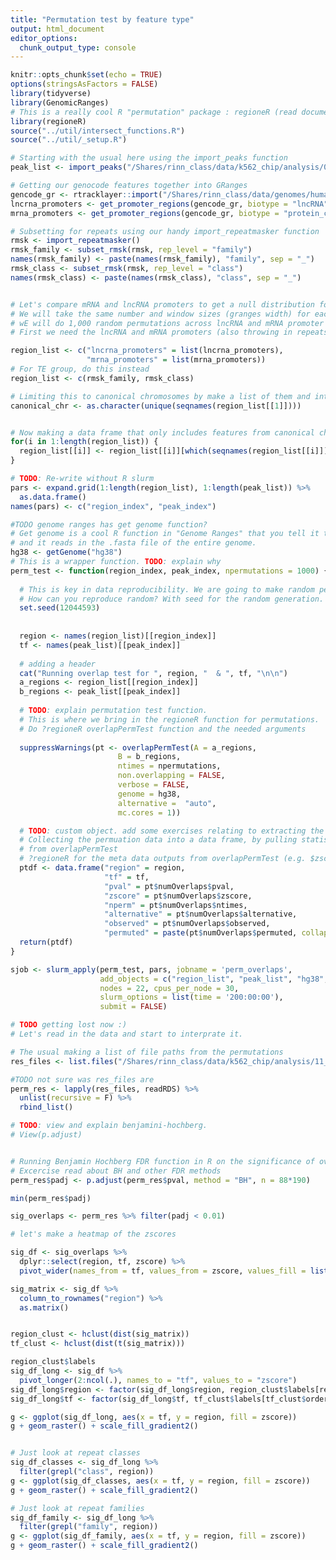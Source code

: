```yaml
---
title: "Permutation test by feature type"
output: html_document
editor_options: 
  chunk_output_type: console
---
```


```r
knitr::opts_chunk$set(echo = TRUE)
options(stringsAsFactors = FALSE)
library(tidyverse)
library(GenomicRanges)
# This is a really cool R "permutation" package : regioneR (read documentation)
library(regioneR)
source("../util/intersect_functions.R")
source("../util/_setup.R")
```

```r

# Starting with the usual here using the import_peaks function
peak_list <- import_peaks("/Shares/rinn_class/data/k562_chip/analysis/00_consensus_peaks/results/")

# Getting our genocode features together into GRanges
gencode_gr <- rtracklayer::import("/Shares/rinn_class/data/genomes/human/gencode/v32/gencode.v32.annotation.gtf")
lncrna_promoters <- get_promoter_regions(gencode_gr, biotype = "lncRNA")
mrna_promoters <- get_promoter_regions(gencode_gr, biotype = "protein_coding")

# Subsetting for repeats using our handy import_repeatmasker function 
rmsk <- import_repeatmasker()
rmsk_family <- subset_rmsk(rmsk, rep_level = "family")
names(rmsk_family) <- paste(names(rmsk_family), "family", sep = "_")
rmsk_class <- subset_rmsk(rmsk, rep_level = "class")
names(rmsk_class) <- paste(names(rmsk_class), "class", sep = "_")


# Let's compare mRNA and lncRNA promoters to get a null distribution for each TF. 
# We will take the same number and window sizes (granges width) for each TF consensus file. 
# wE will do 1,000 random permutations across lncRNA and mRNA promoter features
# First we need the lncRNA and mRNA promoters (also throwing in repeats)

region_list <- c("lncrna_promoters" = list(lncrna_promoters),
                 "mrna_promoters" = list(mrna_promoters))
# For TE group, do this instead
region_list <- c(rmsk_family, rmsk_class)

# Limiting this to canonical chromosomes by make a list of them and intersecting with featuers.
canonical_chr <- as.character(unique(seqnames(region_list[[1]])))


# Now making a data frame that only includes features from canonical chromosomes
for(i in 1:length(region_list)) {
  region_list[[i]] <- region_list[[i]][which(seqnames(region_list[[i]]) %in% canonical_chr)]
}

# TODO: Re-write without R slurm
pars <- expand.grid(1:length(region_list), 1:length(peak_list)) %>% 
  as.data.frame()
names(pars) <- c("region_index", "peak_index")

```



```r
#TODO genome ranges has get genome function?
# Get genome is a cool R function in "Genome Ranges" that you tell it the species 
# and it reads in the .fasta file of the entire genome.
hg38 <- getGenome("hg38")
# This is a wrapper function. TODO: explain why
perm_test <- function(region_index, peak_index, npermutations = 1000) {
  
  # This is key in data reproducibility. We are going to make random permutations.
  # How can you reproduce random? With seed for the random generation.
  set.seed(12044593)
  
  
  region <- names(region_list)[[region_index]]
  tf <- names(peak_list)[[peak_index]]
  
  # adding a header
  cat("Running overlap test for ", region, "  & ", tf, "\n\n")
  a_regions <- region_list[[region_index]]
  b_regions <- peak_list[[peak_index]]
  
  # TODO: explain permutation test function. 
  # This is where we bring in the regioneR function for permutations.
  # Do ?regioneR overlapPermTest function and the needed arguments
  
  suppressWarnings(pt <- overlapPermTest(A = a_regions, 
                        B = b_regions, 
                        ntimes = npermutations, 
                        non.overlapping = FALSE, 
                        verbose = FALSE,
                        genome = hg38,
                        alternative =  "auto", 
                        mc.cores = 1))

  # TODO: custom object. add some exercises relating to extracting the data
  # Collecting the permuation data into a data frame, by pulling statistics
  # from overlapPermTest 
  # ?regioneR for the meta data outputs from overlapPermTest (e.g. $zscore)
  ptdf <- data.frame("region" = region,
                     "tf" = tf,
                     "pval" = pt$numOverlaps$pval,
                     "zscore" = pt$numOverlaps$zscore,
                     "nperm" = pt$numOverlaps$ntimes,
                     "alternative" = pt$numOverlaps$alternative,
                     "observed" = pt$numOverlaps$observed,
                     "permuted" = paste(pt$numOverlaps$permuted, collapse = ";"))
  return(ptdf)
}
```

```r
sjob <- slurm_apply(perm_test, pars, jobname = 'perm_overlaps',
                    add_objects = c("region_list", "peak_list", "hg38", "overlapPermTest"),
                    nodes = 22, cpus_per_node = 30, 
                    slurm_options = list(time = '200:00:00'),
                    submit = FALSE)
```


```r

# TODO getting lost now :) 
# Let's read in the data and start to interprate it.

# The usual making a list of file paths from the permutations
res_files <- list.files("/Shares/rinn_class/data/k562_chip/analysis/11_peak_feature_intersect/_rslurm_perm_overlaps/", full.names = T, pattern = "results")

#TODO not sure was res_files are 
perm_res <- lapply(res_files, readRDS) %>%
  unlist(recursive = F) %>%
  rbind_list()

# TODO: view and explain benjamini-hochberg.
# View(p.adjust)


# Running Benjamin Hochberg FDR function in R on the significance of overlaps expected versus observed. 
# Excercise read about BH and other FDR methods
perm_res$padj <- p.adjust(perm_res$pval, method = "BH", n = 88*190)

min(perm_res$padj)

sig_overlaps <- perm_res %>% filter(padj < 0.01)
```


```r
# let's make a heatmap of the zscores

sig_df <- sig_overlaps %>%
  dplyr::select(region, tf, zscore) %>%
  pivot_wider(names_from = tf, values_from = zscore, values_fill = list("zscore" = 0))

sig_matrix <- sig_df %>%
  column_to_rownames("region") %>%
  as.matrix()


region_clust <- hclust(dist(sig_matrix))
tf_clust <- hclust(dist(t(sig_matrix)))

region_clust$labels
sig_df_long <- sig_df %>%
  pivot_longer(2:ncol(.), names_to = "tf", values_to = "zscore")
sig_df_long$region <- factor(sig_df_long$region, region_clust$labels[region_clust$order])
sig_df_long$tf <- factor(sig_df_long$tf, tf_clust$labels[tf_clust$order])

g <- ggplot(sig_df_long, aes(x = tf, y = region, fill = zscore))
g + geom_raster() + scale_fill_gradient2()


# Just look at repeat classes
sig_df_classes <- sig_df_long %>%
  filter(grepl("class", region))
g <- ggplot(sig_df_classes, aes(x = tf, y = region, fill = zscore))
g + geom_raster() + scale_fill_gradient2()

# Just look at repeat families
sig_df_family <- sig_df_long %>%
  filter(grepl("family", region))
g <- ggplot(sig_df_family, aes(x = tf, y = region, fill = zscore))
g + geom_raster() + scale_fill_gradient2()
```



